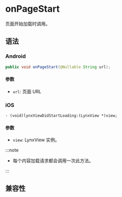 # onPageStart

页面开始加载时调用。

## 语法

### Android

```java
public void onPageStart(@Nullable String url);
```

#### 参数

- `url`: 页面 URL

### iOS

```objc
- (void)lynxViewDidStartLoading:(LynxView *)view;
```

#### 参数

- `view`: LynxView 实例。

:::note

- 每个内容加载请求都会调用一次此方法。

:::

## 兼容性


<LegacyCompatTable metadata="lynx-native-api/lynx-view-client/on-page-start" />